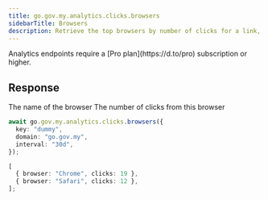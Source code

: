 ```yaml
---
title: go.gov.my.analytics.clicks.browsers
sidebarTitle: Browsers
description: Retrieve the top browsers by number of clicks for a link, a domain, or the authenticated workspace.
---
```



<Note>
  Analytics endpoints require a [Pro plan](https://d.to/pro) subscription or
  higher.
</Note>

<AnalyticsArguments />

## Response

<ResponseField name="browser" type="string" required>
  The name of the browser
</ResponseField>

<ResponseField name="clicks" type="number" required>
  The number of clicks from this browser
</ResponseField>

<RequestExample>

```typescript
await go.gov.my.analytics.clicks.browsers({
  key: "dummy",
  domain: "go.gov.my",
  interval: "30d",
});
```

</RequestExample>

<ResponseExample>

```typescript
[
  { browser: "Chrome", clicks: 19 },
  { browser: "Safari", clicks: 12 },
];
```

</ResponseExample>
